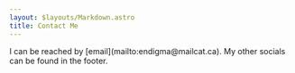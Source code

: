 ```yaml
---
layout: $layouts/Markdown.astro
title: Contact Me
---
```


<div class="text-center">
	I can be reached by [email](mailto:endigma@mailcat.ca). My other socials can be found in the
	footer.
</div>
